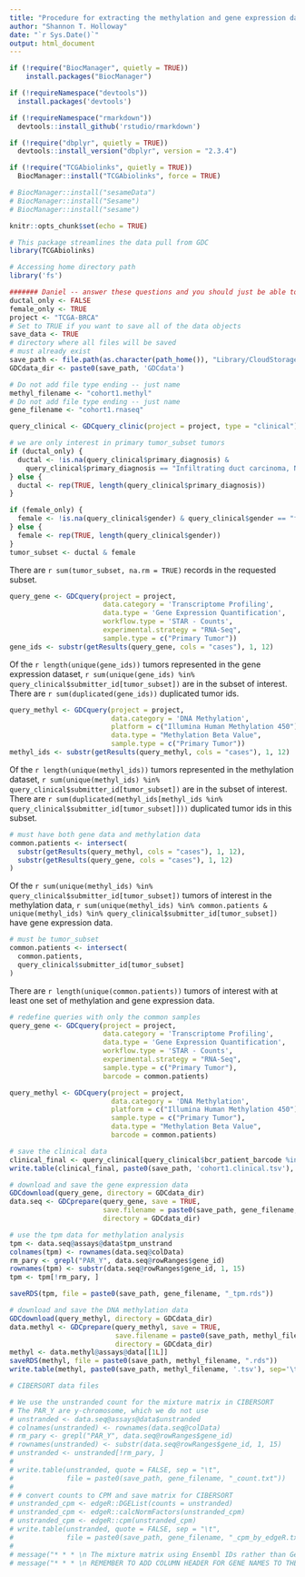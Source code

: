 ```yaml
---
title: "Procedure for extracting the methylation and gene expression data from GDC"
author: "Shannon T. Holloway"
date: "`r Sys.Date()`"
output: html_document
---
```


```r
if (!require("BiocManager", quietly = TRUE))
    install.packages("BiocManager")

if (!requireNamespace("devtools"))
  install.packages('devtools')

if (!requireNamespace("rmarkdown"))
  devtools::install_github('rstudio/rmarkdown')

if (!require("dbplyr", quietly = TRUE))
  devtools::install_version("dbplyr", version = "2.3.4")

if (!require("TCGAbiolinks", quietly = TRUE))
  BiocManager::install("TCGAbiolinks", force = TRUE)

# BiocManager::install("sesameData")
# BiocManager::install("Sesame")
# BiocManager::install("sesame")
```


```r
knitr::opts_chunk$set(echo = TRUE)
```

```r
# This package streamlines the data pull from GDC
library(TCGAbiolinks)

# Accessing home directory path
library('fs')

####### Daniel -- answer these questions and you should just be able to knit
ductal_only <- FALSE
female_only <- TRUE
project <- "TCGA-BRCA"
# Set to TRUE if you want to save all of the data objects
save_data <- TRUE
# directory where all files will be saved
# must already exist
save_path <- file.path(as.character(path_home()), "Library/CloudStorage/Box-Box/PROJECT 06023: MolClocks/MolClock_Paper_1/1. Analytic Datasets/TCGA/")
GDCdata_dir <- paste0(save_path, 'GDCdata')

# Do not add file type ending -- just name
methyl_filename <- "cohort1.methyl"
# Do not add file type ending -- just name
gene_filename <- "cohort1.rnaseq"
```

```r
query_clinical <- GDCquery_clinic(project = project, type = "clinical")

# we are only interest in primary tumor_subset tumors
if (ductal_only) {
  ductal <- !is.na(query_clinical$primary_diagnosis) & 
    query_clinical$primary_diagnosis == "Infiltrating duct carcinoma, NOS"
} else {
  ductal <- rep(TRUE, length(query_clinical$primary_diagnosis))
}

if (female_only) {
  female <- !is.na(query_clinical$gender) & query_clinical$gender == "female"
} else {
  female <- rep(TRUE, length(query_clinical$gender))
}
tumor_subset <- ductal & female
```
There are `r sum(tumor_subset, na.rm = TRUE)` records in the requested subset.

```r
query_gene <- GDCquery(project = project, 
                       data.category = 'Transcriptome Profiling', 
                       data.type = 'Gene Expression Quantification', 
                       workflow.type = 'STAR - Counts',
                       experimental.strategy = "RNA-Seq",
                       sample.type = c("Primary Tumor"))
gene_ids <- substr(getResults(query_gene, cols = "cases"), 1, 12)
```
Of the `r length(unique(gene_ids))` tumors represented in the gene expression dataset, `r sum(unique(gene_ids) %in% query_clinical$submitter_id[tumor_subset])` are in the subset of interest. There are `r sum(duplicated(gene_ids))` duplicated tumor ids.

```r
query_methyl <- GDCquery(project = project, 
                         data.category = 'DNA Methylation', 
                         platform = c("Illumina Human Methylation 450"),
                         data.type = "Methylation Beta Value",
                         sample.type = c("Primary Tumor"))
methyl_ids <- substr(getResults(query_methyl, cols = "cases"), 1, 12)
```
Of the `r length(unique(methyl_ids))` tumors represented in the methylation dataset, `r sum(unique(methyl_ids) %in% query_clinical$submitter_id[tumor_subset])` are in the subset of interest. There are `r sum(duplicated(methyl_ids[methyl_ids %in% query_clinical$submitter_id[tumor_subset]]))` duplicated tumor ids in this subset.

```r
# must have both gene data and methylation data
common.patients <- intersect(
  substr(getResults(query_methyl, cols = "cases"), 1, 12),
  substr(getResults(query_gene, cols = "cases"), 1, 12)
)
```
Of the `r sum(unique(methyl_ids) %in% query_clinical$submitter_id[tumor_subset])` tumors of interest in the methylation data, `r sum(unique(methyl_ids) %in% common.patients & unique(methyl_ids) %in% query_clinical$submitter_id[tumor_subset])` have gene expression data.

```r
# must be tumor_subset
common.patients <- intersect(
  common.patients,
  query_clinical$submitter_id[tumor_subset]
)
```
There are `r length(unique(common.patients))` tumors of interest with at least one set of methylation and gene expression data.

```r
# redefine queries with only the common samples
query_gene <- GDCquery(project = project, 
                       data.category = 'Transcriptome Profiling', 
                       data.type = 'Gene Expression Quantification', 
                       workflow.type = 'STAR - Counts',
                       experimental.strategy = "RNA-Seq",
                       sample.type = c("Primary Tumor"),
                       barcode = common.patients)

query_methyl <- GDCquery(project = project, 
                         data.category = 'DNA Methylation', 
                         platform = c("Illumina Human Methylation 450"),
                         sample.type = c("Primary Tumor"),
                         data.type = "Methylation Beta Value",
                         barcode = common.patients)
```

```r

# save the clinical data
clinical_final <- query_clinical[query_clinical$bcr_patient_barcode %in% common.patients, ]
write.table(clinical_final, paste0(save_path, 'cohort1.clinical.tsv'), sep='\t', quote=FALSE)

# download and save the gene expression data
GDCdownload(query_gene, directory = GDCdata_dir)
data.seq <- GDCprepare(query_gene, save = TRUE, 
                       save.filename = paste0(save_path, gene_filename, ".RData"),
                       directory = GDCdata_dir)

# use the tpm data for methylation analysis
tpm <- data.seq@assays@data$tpm_unstrand
colnames(tpm) <- rownames(data.seq@colData)
rm_pary <- grepl("PAR_Y", data.seq@rowRanges$gene_id)
rownames(tpm) <- substr(data.seq@rowRanges$gene_id, 1, 15)
tpm <- tpm[!rm_pary, ]

saveRDS(tpm, file = paste0(save_path, gene_filename, "_tpm.rds"))

# download and save the DNA methylation data
GDCdownload(query_methyl, directory = GDCdata_dir)
data.methyl <- GDCprepare(query_methyl, save = TRUE, 
                          save.filename = paste0(save_path, methyl_filename, ".RData"),
                          directory = GDCdata_dir)
methyl <- data.methyl@assays@data[[1L]]
saveRDS(methyl, file = paste0(save_path, methyl_filename, ".rds"))
write.table(methyl, paste0(save_path, methyl_filename, '.tsv'), sep='\t', quote=FALSE)

# CIBERSORT data files

# We use the unstranded count for the mixture matrix in CIBERSORT
# The PAR_Y are y-chromosome, which we do not use
# unstranded <- data.seq@assays@data$unstranded
# colnames(unstranded) <- rownames(data.seq@colData)
# rm_pary <- grepl("PAR_Y", data.seq@rowRanges$gene_id)
# rownames(unstranded) <- substr(data.seq@rowRanges$gene_id, 1, 15)
# unstranded <- unstranded[!rm_pary, ]
# 
# write.table(unstranded, quote = FALSE, sep = "\t",
#             file = paste0(save_path, gene_filename, "_count.txt"))
# 
# # convert counts to CPM and save matrix for CIBERSORT
# unstranded_cpm <- edgeR::DGEList(counts = unstranded)
# unstranded_cpm <- edgeR::calcNormFactors(unstranded_cpm)
# unstranded_cpm <- edgeR::cpm(unstranded_cpm)
# write.table(unstranded, quote = FALSE, sep = "\t",
#             file = paste0(save_path, gene_filename, "_cpm_by_edgeR.txt"))
# 
# message("* * * \n The mixture matrix using Ensembl IDs rather than Gene Names")
# message("* * * \n REMEMBER TO ADD COLUMN HEADER FOR GENE NAMES TO THE CIBERSORT .txt FILES")
```